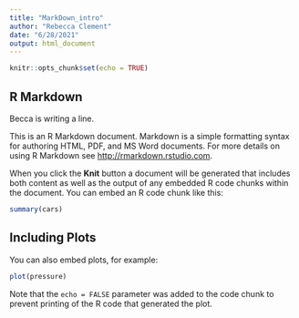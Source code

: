 ```yaml
---
title: "MarkDown_intro"
author: "Rebecca Clement"
date: "6/28/2021"
output: html_document
---
```


```r
knitr::opts_chunk$set(echo = TRUE)
```

## R Markdown

Becca is writing a line. 

This is an R Markdown document. Markdown is a simple formatting syntax for authoring HTML, PDF, and MS Word documents. For more details on using R Markdown see <http://rmarkdown.rstudio.com>.

When you click the **Knit** button a document will be generated that includes both content as well as the output of any embedded R code chunks within the document. You can embed an R code chunk like this:

```r
summary(cars)
```

## Including Plots

You can also embed plots, for example:

```r
plot(pressure)
```

Note that the `echo = FALSE` parameter was added to the code chunk to prevent printing of the R code that generated the plot.
